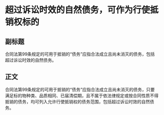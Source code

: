 # 超过诉讼时效的自然债务，可作为行使抵销权标的
## 副标题
合同法第99条规定的可用于抵销的“债务”应指合法成立且尚未消灭的债务，包括超过诉讼时效的自然债务。
## 正文
合同法第99条规定的可用于抵销的“债务”应指合法成立且尚未消灭的债务，只要满足标的物种类、品质相同、已届清偿期，且不属于依法律规定或按合同性质不得抵销的债务，均可列入允许行使抵销权的债务范围，包括超过诉讼时效的自然债务。